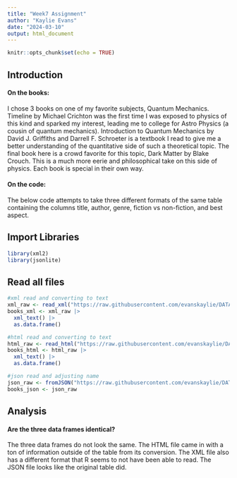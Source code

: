 ```yaml
---
title: "Week7 Assignment"
author: "Kaylie Evans"
date: "2024-03-10"
output: html_document
---
```


```r
knitr::opts_chunk$set(echo = TRUE)
```

## Introduction
#### On the books:
I chose 3 books on one of my favorite subjects, Quantum Mechanics. Timeline by Michael Crichton was the first time I was exposed to physics of this kind and sparked my interest, leading me to college for Astro Physics (a cousin of quantum mechanics). Introduction to Quantum Mechanics by David J. Griffiths and Darrell F. Schroeter is a textbook I read to give me a better understanding of the quantitative side of such a theoretical topic. The final book here is a crowd favorite for this topic, Dark Matter by Blake Crouch. This is a much more eerie and philosophical take on this side of physics. Each book is special in their own way. 

#### On the code:
The below code attempts to take three different formats of the same table containing the columns title, author, genre, fiction vs non-fiction, and best aspect. 


## Import Libraries
```r
library(xml2)
library(jsonlite)
```


## Read all files
```r
#xml read and converting to text
xml_raw <- read_xml("https://raw.githubusercontent.com/evanskaylie/DATA607/main/Books.xml")
books_xml <- xml_raw |> 
  xml_text() |>
  as.data.frame()

#html read and converting to text
html_raw <- read_html("https://raw.githubusercontent.com/evanskaylie/DATA607/main/Books.html")
books_html <- html_raw |> 
  xml_text() |> 
  as.data.frame()

#json read and adjusting name
json_raw <- fromJSON("https://raw.githubusercontent.com/evanskaylie/DATA607/main/Books.json")
books_json <- json_raw
```

## Analysis
#### Are the three data frames identical?

The three data frames do not look the same. The HTML file came in with a ton of information outside of the table from its conversion. The XML file also has a different format that R seems to not have been able to read. The JSON file looks like the original table did. 
